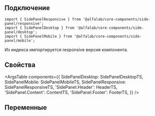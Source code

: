 
## Подключение

```tsx
import { SidePanelResponsive } from '@alfalab/core-components/side-panel/responsive';
import { SidePanelDesktop } from '@alfalab/core-components/side-panel/desktop';
import { SidePanelMobile } from '@alfalab/core-components/side-panel/mobile';
```

Из индекса импортируется responsive версия компонента.

## Свойства

<ArgsTable
    components={{
        SidePanelDesktop: SidePanelDesktopTS,
        SidePanelMobile: SidePanelMobileTS,
        SidePanelResponsive: SidePanelResponsiveTS,
        'SidePanel.Header': HeaderTS,
        'SidePanel.Content': ContentTS,
        'SidePanel.Footer': FooterTS,
    }}
/>

## Переменные

<CssVars css={vars} />
